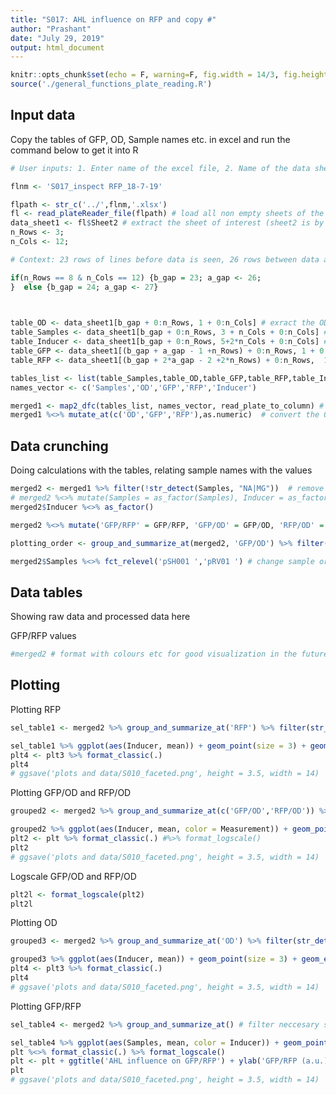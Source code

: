 ```yaml
---
title: "S017: AHL influence on RFP and copy #"
author: "Prashant"
date: "July 29, 2019"
output: html_document
---
```


```r
knitr::opts_chunk$set(echo = F, warning=F, fig.width = 14/3, fig.height = 11.34/3)
source('./general_functions_plate_reading.R')
```

## Input data


Copy the tables of GFP, OD, Sample names etc. in excel and run the command below to get it into R

```r
# User inputs: 1. Enter name of the excel file, 2. Name of the data sheet(S) 3. number of rows and columns in plate reader data 4. Title for plots #comment (file name starts in the previous directory of this Rproject)

flnm <- 'S017_inspect RFP_18-7-19'

flpath <- str_c('../',flnm,'.xlsx')
fl <- read_plateReader_file(flpath) # load all non empty sheets of the excel file into fl - as a list 
data_sheet1 <- fl$Sheet2 # extract the sheet of interest (sheet2 is by default the first non-empty sheet unless it was renamed)
n_Rows <- 3; 
n_Cols <- 12;

# Context: 23 rows of lines before data is seen, 26 rows between data and fluorescence values, 26 more rows till RFP values (including the row with <>); If partial plate is read there is 1 extra line in all 3 places

if(n_Rows == 8 & n_Cols == 12) {b_gap = 23; a_gap <- 26;
}  else {b_gap = 24; a_gap <- 27}
 


table_OD <- data_sheet1[b_gap + 0:n_Rows, 1 + 0:n_Cols] # exract the OD table
table_Samples <- data_sheet1[b_gap + 0:n_Rows, 3 + n_Cols + 0:n_Cols] # exract the Sample names table
table_Inducer <- data_sheet1[b_gap + 0:n_Rows, 5+2*n_Cols + 0:n_Cols] # exract the Inducer table
table_GFP <- data_sheet1[(b_gap + a_gap - 1 +n_Rows) + 0:n_Rows, 1 + 0:n_Cols] # exract the GFP values
table_RFP <- data_sheet1[(b_gap + 2*a_gap - 2 +2*n_Rows) + 0:n_Rows,  1 + 0:n_Cols] # exract the RFP values

tables_list <- list(table_Samples,table_OD,table_GFP,table_RFP,table_Inducer)
names_vector <- c('Samples','OD','GFP','RFP','Inducer')

merged1 <- map2_dfc(tables_list, names_vector, read_plate_to_column) # convert plate tables into columns and merge all four data types into 1 table
merged1 %<>% mutate_at(c('OD','GFP','RFP'),as.numeric)  # convert the OD, GFP and RFP into numbers (they are loaded as characters)
```

## Data crunching

Doing calculations with the tables, relating sample names with the values

```r
merged2 <- merged1 %>% filter(!str_detect(Samples, "NA|MG"))  # remove NA samples (empty wells)
# merged2 %<>% mutate(Samples = as_factor(Samples), Inducer = as_factor(Inducer)) # freeze order of samples as in the plate - columnwise - for easy plotting
merged2$Inducer %<>% as_factor()

merged2 %<>% mutate('GFP/RFP' = GFP/RFP, 'GFP/OD' = GFP/OD, 'RFP/OD' = RFP/OD) %>% separate(Samples, c('Samples', NA), sep ='\\+') %>% mutate(Samples = as_factor(Samples)) # calculate ratios and # remove the common reporter plasmid name after the + sign

plotting_order <- group_and_summarize_at(merged2, 'GFP/OD') %>% filter(str_detect(Inducer,'AHL')) %>% arrange(mean) %>% ungroup() %>%  mutate(Samples = fct_inorder(Samples)) %>% pull(Samples) %>% levels() # determine plotting order: based on ascending order of uninduced GFP/OD values

merged2$Samples %<>% fct_relevel('pSH001 ','pRV01 ') # change sample order: manually (# good practice : in ascending order of GFP/OD)
```

## Data tables

Showing raw data and processed data here 

GFP/RFP values
``` r
#merged2 # format with colours etc for good visualization in the future
```


## Plotting

Plotting RFP

```r
sel_table1 <- merged2 %>% group_and_summarize_at('RFP') %>% filter(str_detect(Inducer,'None|AHL')) # calculate mean and sd of OD

sel_table1 %>% ggplot(aes(Inducer, mean)) + geom_point(size = 3) + geom_errorbar(aes(ymin = mean - sd, ymax = mean + sd), width = 0.15) + scale_shape_manual(values = c(1,19)) + facet_grid(~ Samples) + ggtitle('AHL influence on RFP') + ylab('RFP (a.u.)') -> plt3
plt4 <- plt3 %>% format_classic(.)
plt4
# ggsave('plots and data/S010_faceted.png', height = 3.5, width = 14)
```

Plotting GFP/OD and RFP/OD

```r
grouped2 <- merged2 %>% group_and_summarize_at(c('GFP/OD','RFP/OD')) %>% filter(str_detect(Inducer,'None|AHL')) # calculate mean and sd of desired variables

grouped2 %>% ggplot(aes(Inducer, mean, color = Measurement)) + geom_point(size = 3) + geom_errorbar(aes(ymin = mean - sd, ymax = mean + sd), width = 0.15) + scale_shape_manual(values = c(1,19)) + facet_grid(~ Samples) + ggtitle('AHL influence on RFP') + ylab('Fluorescence/OD (a.u.)') -> plt
plt2 <- plt %>% format_classic(.) #%>% format_logscale()
plt2
# ggsave('plots and data/S010_faceted.png', height = 3.5, width = 14)
```

Logscale GFP/OD and RFP/OD

```r
plt2l <- format_logscale(plt2)
plt2l
```

Plotting OD

```r
grouped3 <- merged2 %>% group_and_summarize_at('OD') %>% filter(str_detect(Inducer,'None|AHL')) # calculate mean and sd of OD

grouped3 %>% ggplot(aes(Inducer, mean)) + geom_point(size = 3) + geom_errorbar(aes(ymin = mean - sd, ymax = mean + sd), width = 0.15) + scale_shape_manual(values = c(1,19)) + facet_grid(~ Samples) + ggtitle('AHL influence on OD') + ylab('OD') -> plt3
plt4 <- plt3 %>% format_classic(.)
plt4
# ggsave('plots and data/S010_faceted.png', height = 3.5, width = 14)
```

Plotting GFP/RFP

```r
sel_table4 <- merged2 %>% group_and_summarize_at() # filter neccesary samples for plotting ; by default mean and variance of GFP/RFP column

sel_table4 %>% ggplot(aes(Samples, mean, color = Inducer)) + geom_point(size = 3) + geom_errorbar(aes(ymin = mean - sd, ymax = mean + sd), width = 0.05) + scale_shape_manual(values = c(1,16)) -> plt
plt %<>% format_classic(.) %>% format_logscale()
plt <- plt + ggtitle('AHL influence on GFP/RFP') + ylab('GFP/RFP (a.u.)')
plt
# ggsave('plots and data/S010_faceted.png', height = 3.5, width = 14)
```